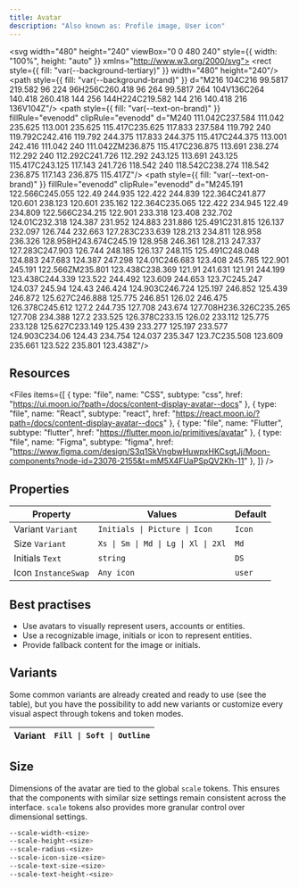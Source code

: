 ```yaml
---
title: Avatar
description: "Also known as: Profile image, User icon"
---
```


<svg width="480" height="240" viewBox="0 0 480 240" style={{ width: "100%", height: "auto" }} xmlns="http://www.w3.org/2000/svg">
<rect style={{ fill: "var(--background-tertiary)" }} width="480" height="240"/>
<path style={{ fill: "var(--background-brand)" }} d="M216 104C216 99.5817 219.582 96 224 96H256C260.418 96 264 99.5817 264 104V136C264 140.418 260.418 144 256 144H224C219.582 144 216 140.418 216 136V104Z"/>
<path style={{ fill: "var(--text-on-brand)" }} fillRule="evenodd" clipRule="evenodd" d="M240 111.042C237.584 111.042 235.625 113.001 235.625 115.417C235.625 117.833 237.584 119.792 240 119.792C242.416 119.792 244.375 117.833 244.375 115.417C244.375 113.001 242.416 111.042 240 111.042ZM236.875 115.417C236.875 113.691 238.274 112.292 240 112.292C241.726 112.292 243.125 113.691 243.125 115.417C243.125 117.143 241.726 118.542 240 118.542C238.274 118.542 236.875 117.143 236.875 115.417Z"/>
<path style={{ fill: "var(--text-on-brand)" }} fillRule="evenodd" clipRule="evenodd" d="M245.191 122.566C245.055 122.49 244.935 122.422 244.839 122.364C241.877 120.601 238.123 120.601 235.162 122.364C235.065 122.422 234.945 122.49 234.809 122.566C234.215 122.901 233.318 123.408 232.702 124.01C232.318 124.387 231.952 124.883 231.886 125.491C231.815 126.137 232.097 126.744 232.663 127.283C233.639 128.213 234.811 128.958 236.326 128.958H243.674C245.19 128.958 246.361 128.213 247.337 127.283C247.903 126.744 248.185 126.137 248.115 125.491C248.048 124.883 247.683 124.387 247.298 124.01C246.683 123.408 245.785 122.901 245.191 122.566ZM235.801 123.438C238.369 121.91 241.631 121.91 244.199 123.438C244.339 123.522 244.492 123.609 244.653 123.7C245.247 124.037 245.94 124.43 246.424 124.903C246.724 125.197 246.852 125.439 246.872 125.627C246.888 125.775 246.851 126.02 246.475 126.378C245.612 127.2 244.735 127.708 243.674 127.708H236.326C235.265 127.708 234.388 127.2 233.525 126.378C233.15 126.02 233.112 125.775 233.128 125.627C233.149 125.439 233.277 125.197 233.577 124.903C234.06 124.43 234.754 124.037 235.347 123.7C235.508 123.609 235.661 123.522 235.801 123.438Z"/>
</svg>

## Resources

<Files
  items={[
    {
      type: "file",
      name: "CSS",
      subtype: "css",
      href: "https://ui.moon.io/?path=/docs/content-display-avatar--docs"
    },
    {
      type: "file",
      name: "React",
      subtype: "react",
      href: "https://react.moon.io/?path=/docs/content-display-avatar--docs"
    },
    {
      type: "file",
      name: "Flutter",
      subtype: "flutter",
      href: "https://flutter.moon.io/primitives/avatar"
    },
    {
      type: "file",
      name: "Figma",
      subtype: "figma",
      href: "https://www.figma.com/design/S3q1SkVngbwHuwpxHKCsgtJj/Moon-components?node-id=23076-2155&t=mM5X4FUaPSpQV2Kh-11"
    },
  ]}
/>

## Properties

| **Property**                        | **Values**                                   | **Default**
|-----------------------------------  |----------------------------------------------| -----------------------------------------------
| Variant `Variant`                   | `Initials \| Picture \| Icon`                | `Icon`
| Size `Variant`                      | `Xs \| Sm \| Md \| Lg \| Xl \| 2Xl`          | `Md`
| Initials `Text`                     | `string`                                     | `DS`
| Icon `InstanceSwap`                 | `Any icon`                                   | `user`

## Best practises

- Use avatars to visually represent users, accounts or entities.
- Use a recognizable image, initials or icon to represent entities.
- Provide fallback content for the image or initials.

## Variants

Some common variants are already created and ready to use (see the table), but you have the possibility to add new variants or customize every visual aspect through tokens and token modes.

| **Variant** | `Fill \| Soft \| Outline`
|-----------------------------------|------------

## Size

Dimensions of the avatar are tied to the global `scale` tokens. This ensures that the components with similar size settings remain consistent across the interface. `scale` tokens also provides more granular control over dimensional settings.

```css:scale.css showLineNumbers
--scale-width-<size>
--scale-height-<size>
--scale-radius-<size>
--scale-icon-size-<size>
--scale-text-size-<size>
--scale-text-height-<size>
```
